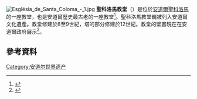 [[File:Església_de_Santa_Coloma_-_1.jpg|thumb]]
'''聖科洛馬教堂'''（{{lang-ca|Church of Santa Coloma d'Andorra}}）是位於[[安道爾|安道爾]][[聖科洛馬|聖科洛馬]]的一座教堂，也是安道爾歷史最古老的一座教堂<ref>{{cite web|url=http://www.patrimonicultural.ad/Banc/article.php?id=22|title=Santa Coloma d'Andorra|publisher=[[Cultural_Heritage_of_Andorra|Cultural Heritage of Andorra]]|accessdate=4 December 2011|deadurl=yes|archiveurl=https://web.archive.org/web/20120509034659/http://www.patrimonicultural.ad/Banc/article.php?id=22|archivedate=2012年5月9日}}</ref>。聖科洛馬教堂巍被列入安道爾文化遺產。教堂修建於8至9世紀，塔的部分修建於12世紀。教堂的壁畫現在在安道爾政府展示<ref name=wondermondo>{{cite web|url=http://www.wondermondo.com/Countries/E/Small/Andorra/SantaColomaChurch.htm|title=Church of Santa Coloma d'Andorra|publisher=Wondermondo}}</ref>。

==參考資料==
{{Reflist}}
{{commonscat|Església de Santa Coloma d'Andorra}}
{{coord|42.4942|1.4976|type:landmark_region:AD|display=title}}

[[Category:安道尔世界遗产|Category:安道尔世界遗产]]
{{Andorra-stub}}